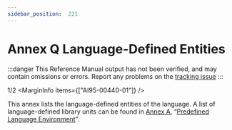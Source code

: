 ```yaml
---
sidebar_position:  221
---
```


# Annex Q Language-Defined Entities

:::danger
This Reference Manual output has not been verified,
and may contain omissions or errors.
Report any problems on the [tracking issue](https://github.com/ada-lang-io/ada-lang-io/issues/20)
:::


<MarginText>1/2</MarginText>
<MarginInfo items={["AI95-00440-01"]} />
<p>This annex lists the language-defined entities of the language. A list of language-defined library units can be found in <a href="/docs/arm/AA-A/">Annex A</a>, &ldquo;<a href="/docs/arm/AA-A/">Predefined Language Environment</a>&rdquo;. <br /></p>

